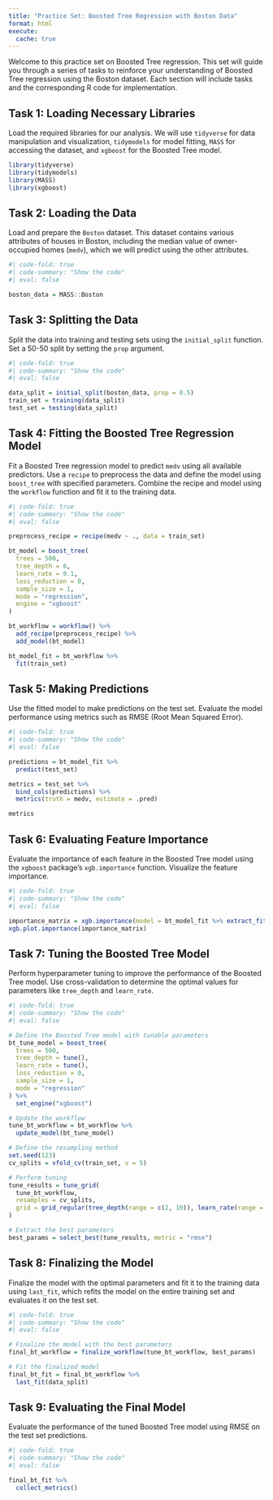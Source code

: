 ```yaml
---
title: "Practice Set: Boosted Tree Regression with Boston Data"
format: html
execute: 
  cache: true
---
```


Welcome to this practice set on Boosted Tree regression. This set will guide you through a series of tasks to reinforce your understanding of Boosted Tree regression using the Boston dataset. Each section will include tasks and the corresponding R code for implementation.

## Task 1: Loading Necessary Libraries

Load the required libraries for our analysis. We will use `tidyverse` for data manipulation and visualization, `tidymodels` for model fitting, `MASS` for accessing the dataset, and `xgboost` for the Boosted Tree model.

```r
library(tidyverse)
library(tidymodels)
library(MASS)
library(xgboost)
```

## Task 2: Loading the Data

Load and prepare the `Boston` dataset. This dataset contains various attributes of houses in Boston, including the median value of owner-occupied homes (`medv`), which we will predict using the other attributes.

```r
#| code-fold: true
#| code-summary: "Show the code"
#| eval: false

boston_data = MASS::Boston
```

## Task 3: Splitting the Data

Split the data into training and testing sets using the `initial_split` function. Set a 50-50 split by setting the `prop` argument.

```r
#| code-fold: true
#| code-summary: "Show the code"
#| eval: false

data_split = initial_split(boston_data, prop = 0.5)
train_set = training(data_split)
test_set = testing(data_split)
```

## Task 4: Fitting the Boosted Tree Regression Model

Fit a Boosted Tree regression model to predict `medv` using all available predictors. Use a `recipe` to preprocess the data and define the model using `boost_tree` with specified parameters. Combine the recipe and model using the `workflow` function and fit it to the training data.

```r
#| code-fold: true
#| code-summary: "Show the code"
#| eval: false

preprocess_recipe = recipe(medv ~ ., data = train_set)

bt_model = boost_tree(
  trees = 500,
  tree_depth = 6,
  learn_rate = 0.1,
  loss_reduction = 0,
  sample_size = 1,
  mode = "regression",
  engine = "xgboost"
)

bt_workflow = workflow() %>% 
  add_recipe(preprocess_recipe) %>% 
  add_model(bt_model)

bt_model_fit = bt_workflow %>% 
  fit(train_set)
```

## Task 5: Making Predictions

Use the fitted model to make predictions on the test set. Evaluate the model performance using metrics such as RMSE (Root Mean Squared Error).

```r
#| code-fold: true
#| code-summary: "Show the code"
#| eval: false

predictions = bt_model_fit %>% 
  predict(test_set)

metrics = test_set %>% 
  bind_cols(predictions) %>% 
  metrics(truth = medv, estimate = .pred)

metrics
```

## Task 6: Evaluating Feature Importance

Evaluate the importance of each feature in the Boosted Tree model using the `xgboost` package's `xgb.importance` function. Visualize the feature importance.

```r
#| code-fold: true
#| code-summary: "Show the code"
#| eval: false

importance_matrix = xgb.importance(model = bt_model_fit %>% extract_fit_engine())
xgb.plot.importance(importance_matrix)
```

## Task 7: Tuning the Boosted Tree Model

Perform hyperparameter tuning to improve the performance of the Boosted Tree model. Use cross-validation to determine the optimal values for parameters like `tree_depth` and `learn_rate`.

```r
#| code-fold: true
#| code-summary: "Show the code"
#| eval: false

# Define the Boosted Tree model with tunable parameters
bt_tune_model = boost_tree(
  trees = 500,
  tree_depth = tune(),
  learn_rate = tune(),
  loss_reduction = 0,
  sample_size = 1,
  mode = "regression"
) %>% 
  set_engine("xgboost")

# Update the workflow
tune_bt_workflow = bt_workflow %>% 
  update_model(bt_tune_model)

# Define the resampling method
set.seed(123)
cv_splits = vfold_cv(train_set, v = 5)

# Perform tuning
tune_results = tune_grid(
  tune_bt_workflow,
  resamples = cv_splits,
  grid = grid_regular(tree_depth(range = c(2, 10)), learn_rate(range = c(0.01, 0.3)), levels = 10)
)

# Extract the best parameters
best_params = select_best(tune_results, metric = "rmse")
```

## Task 8: Finalizing the Model

Finalize the model with the optimal parameters and fit it to the training data using `last_fit`, which refits the model on the entire training set and evaluates it on the test set.

```r
#| code-fold: true
#| code-summary: "Show the code"
#| eval: false

# Finalize the model with the best parameters
final_bt_workflow = finalize_workflow(tune_bt_workflow, best_params)

# Fit the finalized model
final_bt_fit = final_bt_workflow %>%
  last_fit(data_split)
```

## Task 9: Evaluating the Final Model

Evaluate the performance of the tuned Boosted Tree model using RMSE on the test set predictions.

```r
#| code-fold: true
#| code-summary: "Show the code"
#| eval: false

final_bt_fit %>% 
  collect_metrics()
```
